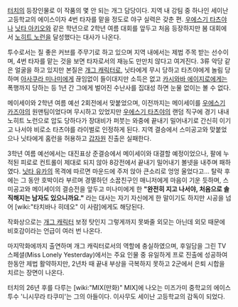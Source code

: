 [[터치]]의 등장인물로 이 작품의 몇 안 되는 개그 담당이다. 지역 내 강팀 중 하나인 세이난 고등학교의 에이스이자 4번 타자를 맡을 정도로 야구 실력은 갖춘 편. [[우에스기 타츠야]]나 [[닛타 아키오]]와 같은 학년으로 2학년 여름 대회를 앞두고 처음 등장하지만 봄 대회에서 [[노히트 노런]]을 달성했다는 대사가 나온다.

투수로서는 질 좋은 커브를 주무기로 하고 있으며 지역 내에서는 제법 주목 받는 선수이며, 4번 타자를 맡는 것을 보면 타자로서의 재능도 만만치 않다고 여겨진다. 3류 악당 같은 얼굴을 하고 있지만 본질은 [[개그 캐릭터]]로, 닛타에게 무시 당하고 타츠야에게 놀림 당하며 [[아사쿠라 미나미]]에게 끊임없이 들이대지만 소득은 없고 [[카시와바 에이지로]]에게는 폭행까지 당하는 등 1년 간 그에게 벌어진 수난사를 집대성 하면 눈물 없이는 볼 수 없다.

메이세이와 2학년 여름 예선 2회전에서 맞붙었으며, 이전까지는 메이세이를 [[우에스기 카즈야]]의 원맨팀이었다며 무시하고 있었지만 [[우에스기 타츠야]]의 랜덤 직구에 경기 내내 노히트 노런으로 압도 당하다가 장대비가 퍼붓는 와중에 끝내기 밀어내기로 간신히 이기고 나서야 비로소 타츠야를 라이벌로 인정하게 된다. 지역 결승에서 스미공고와 맞붙었으나 닛타에게 홈런을 허용하고 [[갑자원]] 진출은 실패한다.

3학년 여름 예선에서는 대진표상 준결승에서 메이세이와 대결할 예정이었으나, 팔에 누적된 피로로 컨트롤이 제대로 되지 않아 8강전에서 끝내기 밀어내기 볼넷을 내주며 패하였다. [[닛타 유카]]의 목격에 따르면 마운드에 주저 앉아 큰소리로 엉엉 울었다고... 탈락 후에는 그 동안 호박이라 부르며 경멸하던 소꿉친구인 매니저에게 마음이 기운 듯하며, 스미공고와 메이세이의 결승전을 앞두고 미나미에게 한 '''"완전히 지고 나서야, 처음으로 솔직해지는 남자도 있으니까요."''' 라는 대사는 자기 자신에게 한 말이기도 하지만 시공을 넘어 [wiki:"타치바나 히데오" 이 사람]에게도 해당된다.

작화상으로는 [[개그 캐릭터]] 보정 탓인지 그렇게까지 못봐줄 외모는 아닌데 외모 때문에 비호감이라는 언급이 여러 번 나온다.

마지막화에까지 출연하며 개그 캐릭터로서의 역할에 충실하였으며, 후일담을 그린 TV 스페셜(Miss Lonely Yesterday)에서는 주요 인물 중 유일하게 프로 진출에 성공하여 한동안 제법 활약하지만, 2년차 때 끝내 부상을 극복하지 못하고 2군에서 은퇴 시합을 치르는 장면이 나온다.

터치의 26년 후를 다루는 [wiki:"MIX(만화)" MIX]에 나오는 미즈가미 중학교의 에이스 투수 '니시무라 타쿠미'는 그의 아들이다. 이사무도 세이난 고등학교의 감독이 되었다.
